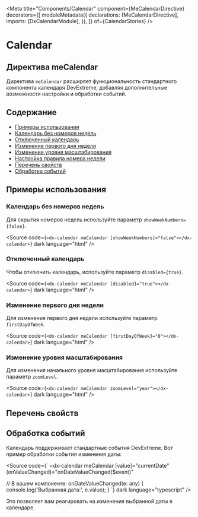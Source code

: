 
<Meta
  title="Components/Calendar"
  component={MeCalendarDirective}
  decorators={[
    moduleMetadata({
      declarations: [MeCalendarDirective],
      imports: [DxCalendarModule],
    }),
    ]}
  of={CalendarStories}
/>

# Calendar

## Директива meCalendar

Директива `meCalendar` расширяет функциональность стандартного компонента календаря DevExtreme, добавляя дополнительные возможности настройки и обработки событий.

<Story name="Default" of={CalendarStories.Default} />
<Controls of={CalendarStories.Default} />

<Source of={CalendarStories.Default} dark />

## Содержание

- [Примеры использования](#примеры-использования)
- [Календарь без номеров недель](#календарь-без-номеров-недель)
- [Отключенный календарь](#отключенный-календарь)
- [Изменение первого дня недели](#изменение-первого-дня-недели)
- [Изменение уровня масштабирования](#изменение-уровня-масштабирования)
- [Настройка правила номера недели](#настройка-правила-номера-недели)
- [Перечень свойств](#перечень-свойств)
- [Обработка событий](#обработка-событий)

## Примеры использования

### Календарь без номеров недель

Для скрытия номеров недель используйте параметр `showWeekNumbers={false}`.

<Story name="WithoutWeekNumbers" of={CalendarStories.WithoutWeekNumbers} />

<Source
  code={`<dx-calendar meCalendar [showWeekNumbers]="false"></dx-calendar>`}
  dark
  language="html"
/>

### Отключенный календарь

Чтобы отключить календарь, используйте параметр `disabled={true}`.

<Story name="Disabled" of={CalendarStories.Disabled} />

<Source
  code={`<dx-calendar meCalendar [disabled]="true"></dx-calendar>`}
  dark
  language="html"
/>

### Изменение первого дня недели

Для изменения первого дня недели используйте параметр `firstDayOfWeek`.

<Story name="CustomFirstDay" of={CalendarStories.CustomFirstDay} />

<Source
  code={`<dx-calendar meCalendar [firstDayOfWeek]="0"></dx-calendar>`}
  dark
  language="html"
/>

### Изменение уровня масштабирования

Для изменения начального уровня масштабирования используйте параметр `zoomLevel`.

<Story name="YearZoomLevel" of={CalendarStories.YearZoomLevel} />

<Source
  code={`<dx-calendar meCalendar zoomLevel="year"></dx-calendar>`}
  dark
  language="html"
/>

## Перечень свойств

<Controls of={CalendarStories.Default} />

## Обработка событий

Календарь поддерживает стандартные события DevExtreme. Вот пример обработки события изменения даты:

<Source
  code={`
<dx-calendar
  meCalendar
  [value]="currentDate"
  (onValueChanged)="onDateValueChanged($event)"
></dx-calendar>

  // В вашем компоненте:
  onDateValueChanged(e: any) {
    console.log('Выбранная дата:', e.value);
  }
`}
  dark
  language="typescript"
/>

Это позволяет вам реагировать на изменения выбранной даты в календаре.
